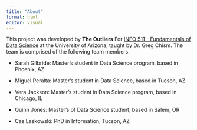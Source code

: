 ```yaml
---
title: "About"
format: html
editor: visual
---
```


This project was developed by **The Outliers** For [INFO 511 - Fundamentals of Data Science](https://datasciaz.netlify.app/) at the University of Arizona, taught by Dr. Greg Chism. The team is comprised of the following team members.

-   Sarah Gilbride: Master's student in Data Science program, based in Phoenix, AZ

-   Miguel Peralta: Master's student in Data Science, based in Tucson, AZ

-   Vera Jackson: Master's student in Data Science program, based in Chicago, IL

-   Quinn Jones: Master's of Data Science student, based in Salem, OR

-   Cas Laskowski: PhD in Information, Tucson, AZ